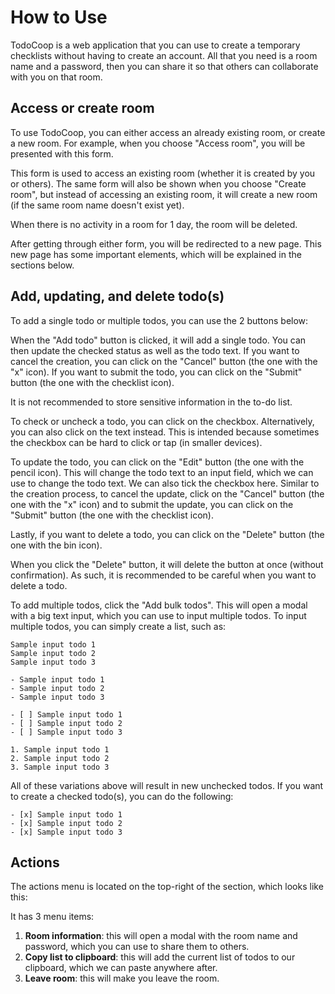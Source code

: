 # How to Use

TodoCoop is a web application that you can use to create a temporary checklists without
having to create an account. All that you need is a room name and a password, then you
can share it so that others can collaborate with you on that room.

## Access or create room

To use TodoCoop, you can either access an already existing room, or create a new room.
For example, when you choose "Access room", you will be presented with this form.

<Demo>
  <HowToUseRoomAccess />
</Demo>

This form is used to access an existing room (whether it is created by you or others).
The same form will also be shown when you choose "Create room", but instead of accessing
an existing room, it will create a new room (if the same room name doesn't exist yet).

<Tip>
  When there is no activity in a room for 1 day, the room will be deleted.
</Tip>

After getting through either form, you will be redirected to a new page. This new page has
some important elements, which will be explained in the sections below.

## Add, updating, and delete todo(s)

To add a single todo or multiple todos, you can use the 2 buttons below:

<Demo>
  <HowToUseAddTodoButtons />
</Demo>

When the "Add todo" button is clicked, it will add a single todo. You can then update the checked status
as well as the todo text. If you want to cancel the creation, you can click on the "Cancel" button
(the one with the "x" icon). If you want to submit the todo, you can click on the "Submit" button (the one
with the checklist icon).

<Warning>
  It is not recommended to store sensitive information in the to-do list.
</Warning>

To check or uncheck a todo, you can click on the checkbox. Alternatively, you can also click on the text instead.
This is intended because sometimes the checkbox can be hard to click or tap (in smaller devices).

To update the todo, you can click on the "Edit" button (the one with the pencil icon). This will change the todo text
to an input field, which we can use to change the todo text. We can also tick the checkbox here. Similar to the creation process,
to cancel the update, click on the "Cancel" button (the one with the "x" icon) and to submit the update,
you can click on the "Submit" button (the one with the checklist icon).

Lastly, if you want to delete a todo, you can click on the "Delete" button (the one with the bin icon).

<Warning>
  When you click the "Delete" button, it will delete the button at once (without
  confirmation). As such, it is recommended to be careful when you want to
  delete a todo.
</Warning>

To add multiple todos, click the "Add bulk todos". This will open a modal with a big text input, which you can use
to input multiple todos. To input multiple todos, you can simply create a list, such as:

```
Sample input todo 1
Sample input todo 2
Sample input todo 3

- Sample input todo 1
- Sample input todo 2
- Sample input todo 3

- [ ] Sample input todo 1
- [ ] Sample input todo 2
- [ ] Sample input todo 3

1. Sample input todo 1
2. Sample input todo 2
3. Sample input todo 3
```

All of these variations above will result in new unchecked todos. If you want to create a checked todo(s), you can do the following:

```
- [x] Sample input todo 1
- [x] Sample input todo 2
- [x] Sample input todo 3
```

## Actions

The actions menu is located on the top-right of the section, which looks like this:

<Demo>
  <HowToUseActionsMenu />
</Demo>

It has 3 menu items:

1. **Room information**: this will open a modal with the room name and password, which you can use to share them to others.
2. **Copy list to clipboard**: this will add the current list of todos to our clipboard, which we can paste anywhere after.
3. **Leave room**: this will make you leave the room.
